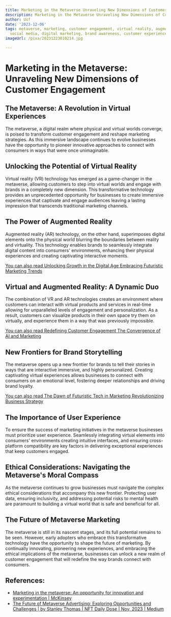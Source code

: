 ```yaml
---
title: Marketing in the Metaverse Unraveling New Dimensions of Customer Engagement
description: Marketing in the Metaverse Unraveling New Dimensions of Customer Engagement
author: Usf
date: '2023-12-06'
tags: metaverse, marketing, customer engagement, virtual reality, augmented reality,
  social media, digital marketing, brand awareness, customer experience
imageUrl: /pixa/20231223010214.jpg

---
```

# Marketing  in the Metaverse: Unraveling New Dimensions of Customer  Engagement

## The Metaverse: A Revolution in Virtual Experiences

The metaverse, a digital realm  where physical and virtual worlds converge, is poised to transform customer engagement and reshape marketing strategies. As this immersive landscape  continues to evolve businesses have the  opportunity to pioneer innovative approaches to connect with consumers  in ways  that were once unimaginable.

## Unlocking the Potential of Virtual Reality

Virtual reality (VR)  technology has emerged as a game-changer in the metaverse, allowing customers to step into virtual worlds and engage with brands in a completely  new dimension. This transformative technology provides an unprecedented opportunity for businesses  to create immersive experiences that captivate and  engage  audiences leaving a lasting impression that transcends traditional marketing channels.

## The Power  of Augmented Reality

Augmented reality (AR) technology, on the other hand, superimposes digital elements onto the physical world blurring the boundaries between reality and virtuality. This technology enables brands  to seamlessly integrate digital content  into consumers' environments, enhancing their physical experiences and creating captivating interactive moments.

[You  can also read Unlocking  Growth in the Digital Age  Embracing Futuristic Marketing Trends](Unlocking%20Growth%20in%20the%20Digital%20Age%20Embracing%20Futuristic%20Marketing%20Trends)


## Virtual and Augmented Reality: A Dynamic Duo

The combination of VR  and AR technologies  creates an environment where customers can interact with virtual products and services  in real-time allowing for unparalleled levels of engagement and personalization. As a result, customers can visualize products in their own space try them on virtually,  and  experience them  in a way that was previously impossible.

[You can also read Redefining Customer Engagement The  Convergence of AI and Marketing](Redefining%20Customer%20Engagement%20The%20Convergence%20of%20AI%20and%20Marketing)


## New Frontiers  for  Brand Storytelling

The metaverse opens  up a new frontier for brands to tell their stories in ways that are interactive immersive,  and highly personalized. Creating captivating virtual experiences allows businesses to connect with consumers on an emotional  level, fostering deeper relationships and driving brand loyalty.

[You can also read The Dawn of  Futuristic Tech in Marketing Revolutionizing Business Strategy](The%20Dawn%20of%20Futuristic%20Tech%20in%20Marketing%20Revolutionizing%20Business%20Strategy)


## The Importance of User Experience

To ensure the success of marketing initiatives in the metaverse businesses must  prioritize user experience. Seamlessly integrating virtual elements into consumers' environments creating intuitive interfaces, and ensuring cross-platform compatibility are key factors in  delivering exceptional experiences  that keep customers engaged.

##  Ethical Considerations: Navigating the Metaverse's Moral Compass

As the metaverse continues to grow businesses must navigate the complex ethical considerations that accompany this new frontier.  Protecting user data, ensuring  inclusivity, and addressing potential risks to mental health are paramount to building a virtual world  that is safe and beneficial for all.

## The Future  of  Metaverse Marketing

The metaverse is  still in its nascent stages,  and its full potential remains to be seen. However,  early adopters who embrace this transformative technology have the opportunity to shape the future of  marketing. By  continually innovating, pioneering  new experiences, and embracing the ethical  implications of the metaverse, businesses can unlock a new realm of customer engagement that will redefine the way brands connect with consumers.

## References:
- [Marketing in the metaverse: An opportunity for innovation and experimentation | McKinsey](https://www.mckinsey.com/capabilities/growth-marketing-and-sales/our-insights/marketing-in-the-metaverse-an-opportunity-for-innovation-and-experimentation)
- [The Future of Metaverse Advertising: Exploring Opportunities and Challenges | by Stanley Thomas | NFT Daily Dose | Nov, 2023 | Medium](https://medium.com/nftdailydose/the-future-of-metaverse-advertising-exploring-opportunities-and-challenges-42cb49205b71)
